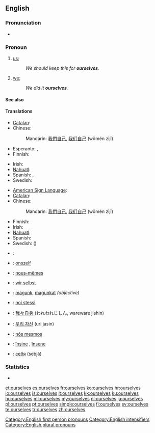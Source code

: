 ==English==

===Pronunciation===
* {{audio|en-us-ourselves.ogg|Audio (US)}}

===Pronoun===
{{en-pron|desc=second personal plural pronoun|reflexive case of|we}}

# {{reflexive}} [[us]]; {{non-gloss definition|the group including the speaker as the object of a verb or preposition when that group also is the subject.}}
#: ''We should keep this for '''ourselves'''.''
# {{emphatic}} [[we]]; {{non-gloss definition|intensifies the subject as the group including the speaker, especially to indicate that no one else satisfies the predicate.}}
#: ''We did it '''ourselves'''.''

====See also====
{{English personal pronouns}}

====Translations====
{{trans-top|reflexive: us}}
* [[Catalan]]: {{t-|ca|ens}}
* Chinese:
*: Mandarin: [[我們]][[自己]], [[我们]][[自己]] (wǒmén zìjǐ)
* Esperanto: {{t+|eo|ni|xs=Esperanto}}, {{t+|eo|nin|xs=Esperanto}}
* Finnish: {{t-|fi|itsemme}}
{{trans-mid}}
* Irish: {{t-|ga|sinn féin|xs=Irish}}
* [[Nahuatl]]: {{t|nah|tehhuān|xs=Nahuatl}}
* Spanish: {{t+|es|nos}}, {{t+|es|nosotros}}
* Swedish: {{t|sv|oss själva}}
{{trans-bottom}}

{{trans-top|emphatic: we}}
* [[American Sign Language]]: {{tø|ase|A@IpsiChest-RadialBack A@ContraChest-RadialBack|xs=American Sign Language}}
* [[Catalan]]: {{t-|ca|mateix|alt=mateixos}}
* Chinese:
*: Mandarin: [[我們]][[自己]], [[我们]][[自己]] (wǒmén zìjǐ)
{{trans-mid}}
* Finnish: {{t+|fi|itse}}
* Irish: {{t-|ga|sinn féin|xs=Irish}}
* [[Nahuatl]]: {{t|nah|tehhuāntin|xs=Nahuatl}}
* Spanish: {{t+|es|mismo|alt=nosotros mismos}}
* Swedish: ({{t|sv|vi}}) {{t+|sv|själva}}
{{trans-bottom}}

{{checktrans-top}}
* {{ttbc|Arabic}}: {{Arab|[[انفسنا]]}} {{IPAchar|(anfúsana)}}
* {{ttbc|Dutch}}: [[onszelf]]
* {{ttbc|fr}}: [[nous-mêmes]]
* {{ttbc|German}}: [[wir selbst]]
* {{ttbc|Hungarian}}: [[magunk]], [[magunkat]] ''(objective)''
{{trans-mid}}
* {{ttbc|Italian}}: [[noi stessi]]
* {{ttbc|Japanese}}: [[我々自身]] (われわれじしん, wareware jishin)
* {{ttbc|Korean}}: [[우리 자신]] (uri jasin)
* {{ttbc|Portuguese}}: [[nós mesmos]]
* {{ttbc|Romanian}}: [[înşine]] {{m}}, [[însene]] {{f}}
* {{ttbc|Russian}}: [[себя]] (sebjá)
{{trans-bottom}}

===Statistics===
* {{rank|offer|promise|obliged|911|ourselves|pale|happiness|religion}}

[[Category:English first person pronouns]]
[[Category:English intensifiers]]
[[Category:English plural pronouns]]

[[et:ourselves]]
[[es:ourselves]]
[[fr:ourselves]]
[[ko:ourselves]]
[[hr:ourselves]]
[[io:ourselves]]
[[is:ourselves]]
[[it:ourselves]]
[[kk:ourselves]]
[[ku:ourselves]]
[[hu:ourselves]]
[[ml:ourselves]]
[[my:ourselves]]
[[nl:ourselves]]
[[ja:ourselves]]
[[pl:ourselves]]
[[pt:ourselves]]
[[simple:ourselves]]
[[fi:ourselves]]
[[sv:ourselves]]
[[te:ourselves]]
[[tr:ourselves]]
[[zh:ourselves]]